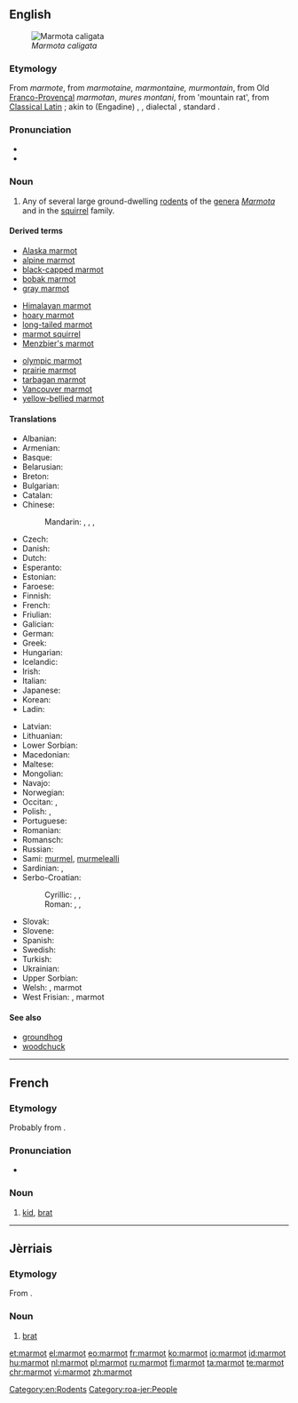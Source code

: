 ==English==

{{wikipedia}}
[[Image:Hoary marmot.jpg|thumb|''Marmota caligata'']]

===Etymology===
From {{etyl|frm|en}} ''marmote'', from {{etyl|fro|en}} ''marmotaine, marmontaine, murmontain'', from Old [[Franco-Provençal]] ''marmotan'', {{etyl|VL.|en}} ''mures montani'', from {{etyl|la|en}} {{term|mus monti|lang=la}} 'mountain rat', from [[Classical Latin]] {{term|mus alpini}}; akin to {{etyl|rm|-}} (Engadine) {{term|murmont}}, {{etyl|goh|-}} {{term|muremunto|lang=goh}}, {{etyl|de|-}} dialectal {{term|Murmentel}}, standard {{term|Murmeltier}}.

===Pronunciation===
* {{IPA|/ˈmɑrmət/}}
* {{hyphenation|mar|mot}}

===Noun===
{{en-noun}}

# Any of several large ground-dwelling [[rodent]]s of the [[genera]] ''[[Marmota]]'' and {{taxlink|Cynomys|genus}} in the [[squirrel]] family.

====Derived terms====
{{der-top|marmot}}
* [[Alaska marmot]]
* [[alpine marmot]]
* [[black-capped marmot]]
* [[bobak marmot]]
* [[gray marmot]]
{{der-mid3}}
* [[Himalayan marmot]]
* [[hoary marmot]]
* [[long-tailed marmot]]
* [[marmot squirrel]]
* [[Menzbier's marmot]]
{{der-mid3}}
* [[olympic marmot]]
* [[prairie marmot]]
* [[tarbagan marmot]]
* [[Vancouver marmot]]
* [[yellow-bellied marmot]]
{{bottom}}

====Translations====
{{trans-top|rodent of the genera Marmota}}
* Albanian: {{t|sq|marmota}}
* Armenian: {{t|hy|արջամուկ|tr=arǰamuk}}
* Basque: {{t+|eu|marmota}}
* Belarusian: {{t|be|сурок|tr=surok}}
* Breton: {{t|br|moregan an alpoù}}
* Bulgarian: {{t|bg|мармот|tr=marmot}}
* Catalan: {{t|ca|marmota|f}}
* Chinese:
*: Mandarin: {{t|cmn|旱獺|sc=Hani}}, {{t+|cmn|旱獭|tr=hàntǎ|sc=Hani}}, {{t|cmn|土撥鼠|sc=Hani}}, {{t+|cmn|土拨鼠|tr=tǔbōshǔ|sc=Hani}}
* Czech: {{t|cs|svišť|m}}
* Danish: {{t|da|murmeldyr}}
* Dutch: {{t+|nl|marmot}}
* Esperanto: {{t|eo|marmoto}}
* Estonian: {{t|et|ümiseja}}
* Faroese: {{t|fo|múrmildýr}}
* Finnish: {{t+|fi|murmeli}}
* French: {{t+|fr|marmotte|f}}
* Friulian: {{t|fur|marmote}}
* Galician: {{t|gl|marmota}}
* German: {{t+|de|Murmeltier|n}}
* Greek: {{t+|el|μαρμότα|f|tr=marmóta}}
* Hungarian: {{t+|hu|mormota}}
* Icelandic: {{t+|is|múrmeldýr}}
* Irish: {{t|ga|marmat}}
* Italian: {{t+|it|marmotta}}
* Japanese: {{t|ja|マーモット|tr=māmotto}}
* Korean: {{t|ko|마멋|tr=mameot}}
* Ladin: {{t|lld|marmota}}
{{trans-mid}}
* Latvian: {{t|lv|murkšķis}}
* Lithuanian: {{t|lt|švilpikas}}
* Lower Sorbian: {{t|dsb|boback}}
* Macedonian: {{t|mk|мрмот|tr=mrmot}}
* Maltese: {{t|mt|far il-ġebel}}
* Mongolian: {{t|mn|тарвага|tr=tarwaga}}
* Navajo: {{t|nv|dilchaʼ}}
* Norwegian: {{t|no|murmeldyr}}
* Occitan: {{t|oc|marmòta}}, {{t|oc|muret}}
* Polish: {{t+|pl|świstak}}, {{t|pl|świszcz|m}}
* Portuguese: {{t+|pt|marmota}}
* Romanian: {{t+|ro|marmota}}
* Romansch: {{t|rm|muntanella}}
* Russian: {{t+|ru|сурок|m|tr=surók}}
* Sami: [[murmel]], [[murmelealli]]
* Sardinian: {{t|sc|marmotta}}, {{t|sc|drummiccioni}}
* Serbo-Croatian:
*: Cyrillic: {{t|sh|свизац|m}}, {{t|sh|свизавац|m}}, {{t|sh|мрмот|m}}
*: Roman: {{t|sh|svizac|m}}, {{t|sh|svizavac|m}}, {{t|sh|mrmot|m}}
* Slovak: {{t|sk|svišť}}
* Slovene: {{t+|sl|svizec|m}}
* Spanish: {{t|es|marmota|f}}
* Swedish: {{t|sv|murmeldjur}}
* Turkish: {{t+|tr|dağ sıçanı}}
* Ukrainian: {{t+|uk|бабак|tr=babak}}
* Upper Sorbian: {{t|hsb|bobak}}
* Welsh: {{t|cy|twrlla}}, marmot
* West Frisian: {{t|fy|bargemot}}, marmot
{{trans-bottom}}

{{commons|Marmota}}

====See also====
* [[groundhog]]
* [[woodchuck]]

[[Category:en:Rodents]]

----

==French==

===Etymology===
Probably from {{term|marmotter}}.

===Pronunciation===
* {{IPA|/maʁmo/|lang=fr}}

===Noun===
{{fr-noun|m}}

# {{context|colloquial|lang=fr}} [[kid]], [[brat]]

----

==Jèrriais==

===Etymology===
From {{etyl|fr|roa-jer}} {{term|marmot|lang=fr}}.

===Noun===
{{roa-jer-noun|m}}

# [[brat]]

[[Category:roa-jer:People]]

[[et:marmot]]
[[el:marmot]]
[[eo:marmot]]
[[fr:marmot]]
[[ko:marmot]]
[[io:marmot]]
[[id:marmot]]
[[hu:marmot]]
[[nl:marmot]]
[[pl:marmot]]
[[ru:marmot]]
[[fi:marmot]]
[[ta:marmot]]
[[te:marmot]]
[[chr:marmot]]
[[vi:marmot]]
[[zh:marmot]]